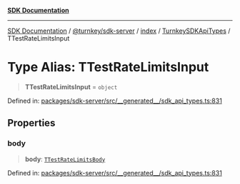 [**SDK Documentation**](../../../../../../README.mdx)

***

[SDK Documentation](../../../../../../packages.mdx) / [@turnkey/sdk-server](../../../../README.mdx) / [index](../../../README.mdx) / [TurnkeySDKApiTypes](../README.mdx) / TTestRateLimitsInput

# Type Alias: TTestRateLimitsInput

> **TTestRateLimitsInput** = `object`

Defined in: [packages/sdk-server/src/\_\_generated\_\_/sdk\_api\_types.ts:831](https://github.com/tkhq/sdk/blob/3a88af7d1d927c6022706911d6af0f92f1440e00/packages/sdk-server/src/__generated__/sdk_api_types.ts#L831)

## Properties

### body

> **body**: [`TTestRateLimitsBody`](TTestRateLimitsBody.mdx)

Defined in: [packages/sdk-server/src/\_\_generated\_\_/sdk\_api\_types.ts:831](https://github.com/tkhq/sdk/blob/3a88af7d1d927c6022706911d6af0f92f1440e00/packages/sdk-server/src/__generated__/sdk_api_types.ts#L831)
